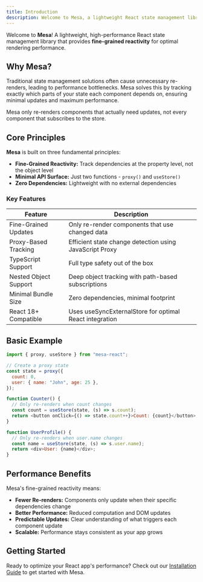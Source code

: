 ```yaml
---
title: Introduction
description: Welcome to Mesa, a lightweight React state management library with fine-grained reactivity.
---
```


Welcome to **Mesa**! A lightweight, high-performance React state management library that provides **fine-grained reactivity** for optimal rendering performance.

## Why Mesa?

Traditional state management solutions often cause unnecessary re-renders, leading to performance bottlenecks. Mesa solves this by tracking exactly which parts of your state each component depends on, ensuring minimal updates and maximum performance.

<Note title="Key Insight">
  Mesa only re-renders components that actually need updates, not every component that subscribes to the store.
</Note>

## Core Principles

**Mesa** is built on three fundamental principles:

- **Fine-Grained Reactivity:** Track dependencies at the property level, not the object level
- **Minimal API Surface:** Just two functions - `proxy()` and `useStore()`
- **Zero Dependencies:** Lightweight with no external dependencies

### Key Features

| **Feature**           | **Description**                                         |
| --------------------- | ------------------------------------------------------- |
| Fine-Grained Updates  | Only re-render components that use changed data         |
| Proxy-Based Tracking  | Efficient state change detection using JavaScript Proxy |
| TypeScript Support    | Full type safety out of the box                         |
| Nested Object Support | Deep object tracking with path-based subscriptions      |
| Minimal Bundle Size   | Zero dependencies, minimal footprint                    |
| React 18+ Compatible  | Uses useSyncExternalStore for optimal React integration |

## Basic Example

```javascript
import { proxy, useStore } from "mesa-react";

// Create a proxy state
const state = proxy({
  count: 0,
  user: { name: "John", age: 25 },
});

function Counter() {
  // Only re-renders when count changes
  const count = useStore(state, (s) => s.count);
  return <button onClick={() => state.count++}>Count: {count}</button>;
}

function UserProfile() {
  // Only re-renders when user.name changes
  const name = useStore(state, (s) => s.user.name);
  return <div>User: {name}</div>;
}
```

## Performance Benefits

Mesa's fine-grained reactivity means:

- **Fewer Re-renders:** Components only update when their specific dependencies change
- **Better Performance:** Reduced computation and DOM updates
- **Predictable Updates:** Clear understanding of what triggers each component update
- **Scalable:** Performance stays consistent as your app grows

## Getting Started

Ready to optimize your React app's performance? Check out our [Installation Guide](/docs/getting-started/installation) to get started with Mesa.
